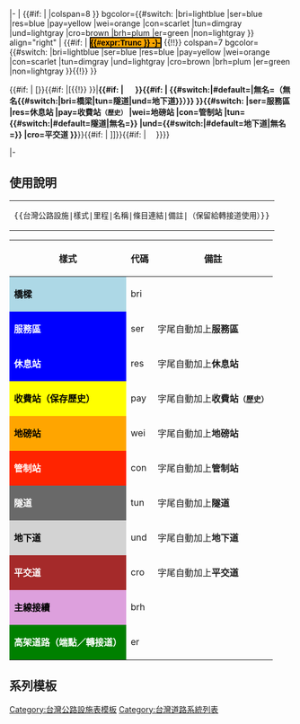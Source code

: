 <includeonly>|-
| {{#if:{{{6|}}} | |colspan=8 }} bgcolor={{#switch:{{{1|}}} |bri=lightblue |ser=blue |res=blue |pay=yellow |wei=orange |con=scarlet |tun=dimgray |und=lightgray |cro=brown |brh=plum |er=green |non=lightgray }} align="right" | {{#if:{{{6|}}} | <span class="nowrap" style="border:2px solid black; background:orange; color:black; font-family:Arial Unicode MS,黑體,黑体, Arial;">'''{{#expr:Trunc{{{2|}}} }}&nbsp;-{{{{6|}}}}-'''</span> {{!!}} colspan=7 bgcolor={{#switch:{{{1|}}} |bri=lightblue |ser=blue |res=blue |pay=yellow |wei=orange |con=scarlet |tun=dimgray |und=lightgray |cro=brown |brh=plum |er=green |non=lightgray }}{{!}} }}<div class="center">{{#if:{{{4|}}} | [}}{{#if:{{{4|}}} |[{{{4|}}}{{!}} }}{{Color|{{#switch:{{{1|}}} |bri=black |ser=white |res=white |pay=black |wei=black |con=white |tun=white |und=black |cro=white |brh=black |er=white |non=black }}|'''{{#if:{{{2|}}} | {{{2|}}}　 }}{{#if:{{{3|}}} | {{#switch:{{{3|}}}|#default={{{3|}}}|無名=（無名{{#switch:{{{1|}}}|bri=橋梁|tun=隧道|und=地下道}}）}} }}{{#switch:{{{1|}}} |ser=服務區 |res=休息站 |pay=收費站<small>（歷史）</small> |wei=地磅站 |con=管制站 |tun={{#switch:{{{3|}}}|#default=隧道|無名=}} |und={{#switch:{{{3|}}}|#default=地下道|無名=}} |cro=平交道 }}'''}}{{#if:{{{4|}}} | ]]}}{{#if:{{{5|}}} | 　}}<span style="background:white">{{Color|gray|{{#if:{{{5|}}} |{{{5|}}}}}}}</span></div>
|-</includeonly><noinclude>
==使用說明==
{|
|<pre>{{台灣公路設施|樣式|里程|名稱|條目連結|備註|（保留給轉接道使用）}}</pre>
|}
{|class="wikitable"
! 樣式
! 代碼
! 備註
|-
|style="background:lightblue; color:black"| '''橋樑'''
| bri
| 
|-
|style="background:blue; color:white"| '''服務區'''
| ser
| 字尾自動加上'''服務區'''
|-
|style="background:blue; color:white"| '''休息站'''
| res
| 字尾自動加上'''休息站'''
|-
|style="background:yellow; color:black"| '''收費站（保存歷史）'''
| pay
| 字尾自動加上'''收費站<small>（歷史）</small>'''
|-
|style="background:orange; color:black"| '''地磅站'''
| wei
| 字尾自動加上'''地磅站'''
|-
|style="background:#FF2400; color:white"| '''管制站'''
| con
| 字尾自動加上'''管制站'''
|-
|style="background:dimgray; color:white"| '''隧道'''
| tun
| 字尾自動加上'''隧道'''
|-
|style="background:lightgray; color:black"| '''地下道'''
| und
| 字尾自動加上'''地下道'''
|-
|style="background:brown; color:white"| '''平交道'''
| cro
| 字尾自動加上'''平交道'''
|-
|style="background:plum; color:black"| '''主線接續'''
| brh
| 
|-
|style="background:green; color:white"| '''高架道路（端點／轉接道）'''
| er
|
|}

==系列模板==
{{台灣道路系統模板列表}}
[[Category:台灣公路設施表模板]]
</noinclude><includeonly>
[[Category:台灣道路系統列表]]
</includeonly>